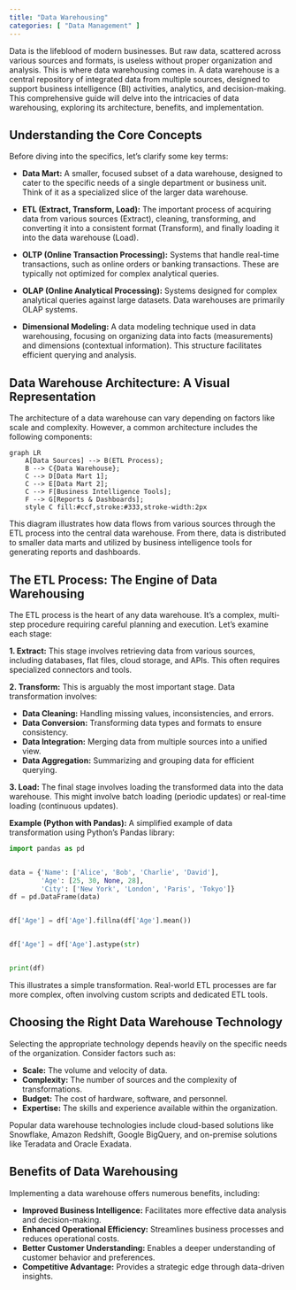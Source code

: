 ```yaml
---
title: "Data Warehousing"
categories: [ "Data Management" ]
---
```



Data is the lifeblood of modern businesses.  But raw data, scattered across various sources and formats, is useless without proper organization and analysis. This is where data warehousing comes in.  A data warehouse is a central repository of integrated data from multiple sources, designed to support business intelligence (BI) activities, analytics, and decision-making. This comprehensive guide will delve into the intricacies of data warehousing, exploring its architecture, benefits, and implementation.

## Understanding the Core Concepts

Before diving into the specifics, let's clarify some key terms:

* **Data Mart:** A smaller, focused subset of a data warehouse, designed to cater to the specific needs of a single department or business unit.  Think of it as a specialized slice of the larger data warehouse.

* **ETL (Extract, Transform, Load):**  The important process of acquiring data from various sources (Extract), cleaning, transforming, and converting it into a consistent format (Transform), and finally loading it into the data warehouse (Load).

* **OLTP (Online Transaction Processing):** Systems that handle real-time transactions, such as online orders or banking transactions.  These are typically not optimized for complex analytical queries.

* **OLAP (Online Analytical Processing):** Systems designed for complex analytical queries against large datasets. Data warehouses are primarily OLAP systems.

* **Dimensional Modeling:** A data modeling technique used in data warehousing, focusing on organizing data into facts (measurements) and dimensions (contextual information).  This structure facilitates efficient querying and analysis.


## Data Warehouse Architecture: A Visual Representation

The architecture of a data warehouse can vary depending on factors like scale and complexity. However, a common architecture includes the following components:

```mermaid
graph LR
    A[Data Sources] --> B(ETL Process);
    B --> C{Data Warehouse};
    C --> D[Data Mart 1];
    C --> E[Data Mart 2];
    C --> F[Business Intelligence Tools];
    F --> G[Reports & Dashboards];
    style C fill:#ccf,stroke:#333,stroke-width:2px
```

This diagram illustrates how data flows from various sources through the ETL process into the central data warehouse. From there, data is distributed to smaller data marts and utilized by business intelligence tools for generating reports and dashboards.


## The ETL Process: The Engine of Data Warehousing

The ETL process is the heart of any data warehouse.  It's a complex, multi-step procedure requiring careful planning and execution.  Let's examine each stage:

**1. Extract:**  This stage involves retrieving data from various sources, including databases, flat files, cloud storage, and APIs.  This often requires specialized connectors and tools.

**2. Transform:** This is arguably the most important stage.  Data transformation involves:

* **Data Cleaning:** Handling missing values, inconsistencies, and errors.
* **Data Conversion:**  Transforming data types and formats to ensure consistency.
* **Data Integration:** Merging data from multiple sources into a unified view.
* **Data Aggregation:** Summarizing and grouping data for efficient querying.

**3. Load:** The final stage involves loading the transformed data into the data warehouse.  This might involve batch loading (periodic updates) or real-time loading (continuous updates).

**Example (Python with Pandas):**  A simplified example of data transformation using Python's Pandas library:

```python
import pandas as pd


data = {'Name': ['Alice', 'Bob', 'Charlie', 'David'],
        'Age': [25, 30, None, 28],
        'City': ['New York', 'London', 'Paris', 'Tokyo']}
df = pd.DataFrame(data)


df['Age'] = df['Age'].fillna(df['Age'].mean())


df['Age'] = df['Age'].astype(str)


print(df)
```

This illustrates a simple transformation.  Real-world ETL processes are far more complex, often involving custom scripts and dedicated ETL tools.


## Choosing the Right Data Warehouse Technology

Selecting the appropriate technology depends heavily on the specific needs of the organization.  Consider factors such as:

* **Scale:** The volume and velocity of data.
* **Complexity:** The number of sources and the complexity of transformations.
* **Budget:** The cost of hardware, software, and personnel.
* **Expertise:**  The skills and experience available within the organization.


Popular data warehouse technologies include cloud-based solutions like Snowflake, Amazon Redshift, Google BigQuery, and on-premise solutions like Teradata and Oracle Exadata.


## Benefits of Data Warehousing

Implementing a data warehouse offers numerous benefits, including:

* **Improved Business Intelligence:**  Facilitates more effective data analysis and decision-making.
* **Enhanced Operational Efficiency:** Streamlines business processes and reduces operational costs.
* **Better Customer Understanding:** Enables a deeper understanding of customer behavior and preferences.
* **Competitive Advantage:** Provides a strategic edge through data-driven insights.




